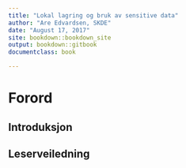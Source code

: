 ```yaml
---
title: "Lokal lagring og bruk av sensitive data"
author: "Are Edvardsen, SKDE"
date: "August 17, 2017"
site: bookdown::bookdown_site
output: bookdown::gitbook
documentclass: book

---
```


# Forord {-}

## Introduksjon {-}

## Leserveiledning {-}